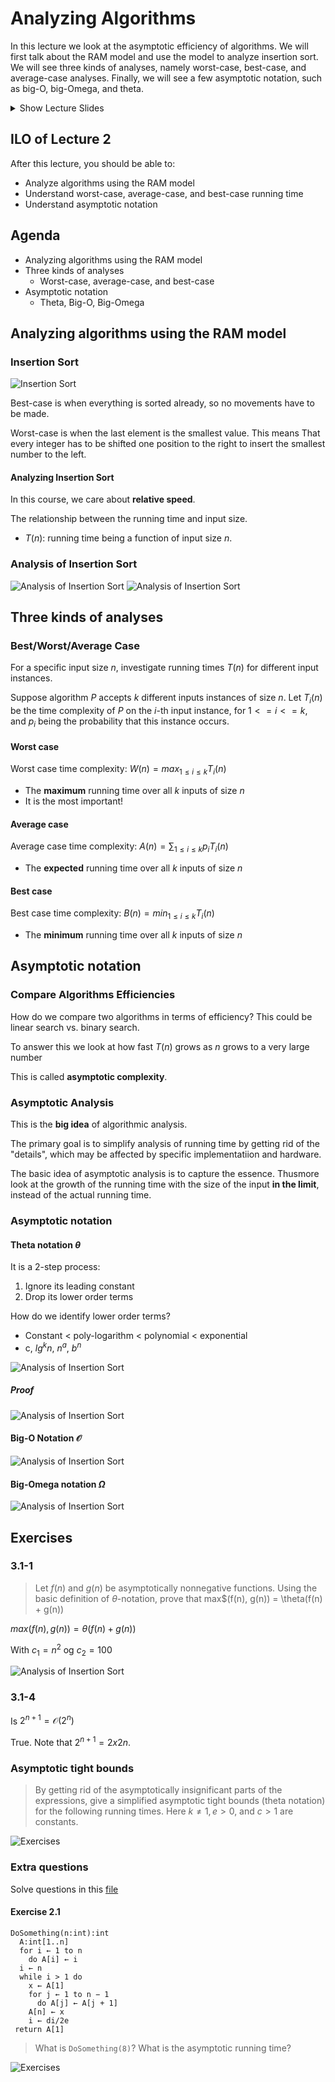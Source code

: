 # Analyzing Algorithms

In this lecture we look at the asymptotic efficiency of algorithms. We will
first talk about the RAM model and use the model to analyze insertion sort.
We will see three kinds of analyses, namely worst-case, best-case, and
average-case analyses. Finally, we will see a few asymptotic notation,
such as big-O, big-Omega, and theta.

<details>
  <summary>Show Lecture Slides</summary>
  <iframe
    src="https://www.moodle.aau.dk/pluginfile.php/1570708/mod_resource/content/10/Lecture-2.pdf"
    width="100%"
    height="500px"
  ></iframe>
</details>

## ILO of Lecture 2

After this lecture, you should be able to:

- Analyze algorithms using the RAM model
- Understand worst-case, average-case, and best-case running time
- Understand asymptotic notation

## Agenda

- Analyzing algorithms using the RAM model
- Three kinds of analyses
  - Worst-case, average-case, and best-case
- Asymptotic notation
  - Theta, Big-O, Big-Omega

## Analyzing algorithms using the RAM model

### Insertion Sort

![Insertion Sort](/images/analyzing-algorithms-insertion-sort.png)

Best-case is when everything is sorted already, so no movements
have to be made.

Worst-case is when the last element is the smallest value. This means
That every integer has to be shifted one position to the right to insert
the smallest number to the left.

#### Analyzing Insertion Sort

In this course, we care about **relative speed**.

The relationship between the running time and input size.

- $T(n)$: running time being a function of input size $n$.

### Analysis of Insertion Sort

![Analysis of Insertion Sort](/images/analyzing-algorithms-analysis-insertion-sort.png)
![Analysis of Insertion Sort](/images/analyzing-algorithms-analysis-insertion-sort-2.png)

## Three kinds of analyses

### Best/Worst/Average Case

For a specific input size _n_, investigate running times $T(n)$ for different
input instances.

Suppose algorithm $P$ accepts $k$ different inputs instances of size $n$.
Let $T_i(n)$ be the time complexity of $P$ on the $i$-th input instance, for $1<=i<=k$, and $p_i$
being the probability that this instance occurs.

#### Worst case

Worst case time complexity: $W(n)=max_{1 \leq i \leq k}T_i(n)$

- The **maximum** running time over all $k$ inputs of size $n$
- It is the most important!

#### Average case

Average case time complexity: $A(n)=\sum_{1 \leq i \leq k}p_iT_i(n)$

- The **expected** running time over all $k$ inputs of size $n$

#### Best case

Best case time complexity: $B(n)=min_{1 \leq i \leq k}T_i(n)$

- The **minimum** running time over all $k$ inputs of size $n$

## Asymptotic notation

### Compare Algorithms Efficiencies

How do we compare two algorithms in terms of efficiency? This could be
linear search vs. binary search.

To answer this we look at how fast $T(n)$ grows as $n$ grows to a very large number

This is called **asymptotic complexity**.

### Asymptotic Analysis

This is the **big idea** of algorithmic analysis.

The primary goal is to simplify analysis of running time by getting rid of the
"details", which may be affected by specific implementatiion and hardware.

The basic idea of asymptotic analysis is to capture the essence. Thusmore look at
the growth of the running time with the size of the input **in the limit**, instead
of the actual running time.

### Asymptotic notation

#### Theta notation $\theta$

It is a 2-step process:

1. Ignore its leading constant
2. Drop its lower order terms

How do we identify lower order terms?

- Constant < poly-logarithm < polynomial < exponential
- c, $lg^kn$, $n^a$, $b^n$

![Analysis of Insertion Sort](/images/analyzing-algorithms-theta-notation.png)

##### Proof

![Analysis of Insertion Sort](/images/analyzing-algorithms-proof-engineering-way.png)

#### Big-O Notation $\mathcal{O}$

![Analysis of Insertion Sort](/images/analyzing-algorithms-big-o-notation.png)

#### Big-Omega notation $\Omega$

![Analysis of Insertion Sort](/images/analyzing-algorithms-big-omega-notation.png)

## Exercises

### 3.1-1

> Let $f(n)$ and $g(n)$ be asymptotically nonnegative functions.
> Using the basic definition of $\theta$-notation, prove that
> max\$(f(n), g(n)) = \theta(f(n) + g(n))

$max(f(n), g(n)) = \theta(f(n) + g(n))$

With $c_1 = n^2$ og $c_2 = 100$

![Analysis of Insertion Sort](/images/analyzing-algorithms-exercise-3-1-1.png)

### 3.1-4

Is $2^{n+1} = \mathcal{O}(2^n)$

True. Note that $2^{n+1} = 2 x 2n$.

### Asymptotic tight bounds

> By getting rid of the asymptotically insignificant parts of the expressions,
> give a simplified asymptotic tight bounds (theta notation) for the following
> running times. Here $k \neq 1, e > 0$, and $c > 1$ are constants.

![Exercises](/images/analyzing-algorithms-exercise-2.png)

### Extra questions

Solve questions in this [file](/images/https://www.moodle.aau.dk/pluginfile.php/373593/mod_resource/content/1/exercises2.pdf)

#### Exercise 2.1

```text
DoSomething(n:int):int
  A:int[1..n]
  for i ← 1 to n
    do A[i] ← i
  i ← n
  while i > 1 do
    x ← A[1]
    for j ← 1 to n − 1
      do A[j] ← A[j + 1]
    A[n] ← x
    i ← di/2e
 return A[1]
```

> What is `DoSomething(8)`? What is the asymptotic running time?

![Exercises](/images/analyzing-algorithms-exercise-2-1.png)
